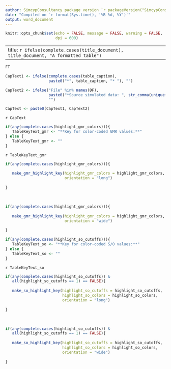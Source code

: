 ```yaml
---
author: SimcypConsultancy package version `r packageVersion("SimcypConsultancy")`; `r sessionInfo()[[1]]$version.string`
date: "Compiled on `r format(Sys.time(), '%B %d, %Y')`"
output: word_document
---
```


```r

knitr::opts_chunk$set(echo = FALSE, message = FALSE, warning = FALSE, 
                      dpi = 600)

```

---
title: `r ifelse(complete.cases(title_document), title_document, "A formatted table")`
---

```r

FT

```

```r

CapText1 <- ifelse(complete.cases(table_caption), 
                   paste0("*", table_caption, "* "), "")

CapText2 <- ifelse("File" %in% names(DF), 
                   paste0("*Source simulated data: ", str_comma(unique(DF$File)), "*"), 
                   "")

CapText <- paste0(CapText1, CapText2)

```

`r CapText`

```r

if(any(complete.cases(highlight_gmr_colors))){
   TableKeyText_gmr <- "**Key for color-coded GMR values:**"
} else {
   TableKeyText_gmr <- ""
}

```

`r TableKeyText_gmr`

```r

if(any(complete.cases(highlight_gmr_colors))){
   
   make_gmr_highlight_key(highlight_gmr_colors = highlight_gmr_colors, 
                          orientation = "long")
   
} 

```

<br/>

```r

if(any(complete.cases(highlight_gmr_colors))){
   
   make_gmr_highlight_key(highlight_gmr_colors = highlight_gmr_colors, 
                          orientation = "wide")
   
} 

```

```r

if(any(complete.cases(highlight_so_cutoffs))){
   TableKeyText_so <- "**Key for color-coded S/O values:**"
} else {
   TableKeyText_so <- ""
}

```

`r TableKeyText_so`

```r

if(any(complete.cases(highlight_so_cutoffs)) & 
   all(highlight_so_cutoffs == 1) == FALSE){
   
   make_so_highlight_key(highlight_so_cutoffs = highlight_so_cutoffs, 
                         highlight_so_colors = highlight_so_colors, 
                         orientation = "long")
   
} 

```

<br/>

```r

if(any(complete.cases(highlight_so_cutoffs)) & 
   all(highlight_so_cutoffs == 1) == FALSE){
   
   make_so_highlight_key(highlight_so_cutoffs = highlight_so_cutoffs, 
                         highlight_so_colors = highlight_so_colors, 
                         orientation = "wide")
   
} 

```


